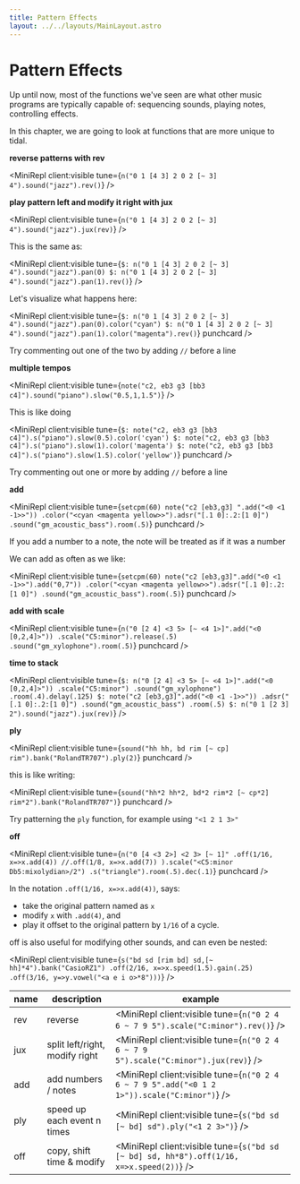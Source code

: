 ```yaml
---
title: Pattern Effects
layout: ../../layouts/MainLayout.astro
---
```



# Pattern Effects

Up until now, most of the functions we've seen are what other music programs are typically capable of: sequencing sounds, playing notes, controlling effects.

In this chapter, we are going to look at functions that are more unique to tidal.

**reverse patterns with rev**

<MiniRepl client:visible tune={`n("0 1 [4 3] 2 0 2 [~ 3] 4").sound("jazz").rev()`} />

**play pattern left and modify it right with jux**

<MiniRepl client:visible tune={`n("0 1 [4 3] 2 0 2 [~ 3] 4").sound("jazz").jux(rev)`} />

This is the same as:

<MiniRepl
  client:visible
  tune={`$: n("0 1 [4 3] 2 0 2 [~ 3] 4").sound("jazz").pan(0)
$: n("0 1 [4 3] 2 0 2 [~ 3] 4").sound("jazz").pan(1).rev()`}
/>

Let's visualize what happens here:

<MiniRepl
  client:visible
  tune={`$: n("0 1 [4 3] 2 0 2 [~ 3] 4").sound("jazz").pan(0).color("cyan")
$: n("0 1 [4 3] 2 0 2 [~ 3] 4").sound("jazz").pan(1).color("magenta").rev()`}
  punchcard
/>

<Box>

Try commenting out one of the two by adding `//` before a line

</Box>

**multiple tempos**

<MiniRepl client:visible tune={`note("c2, eb3 g3 [bb3 c4]").sound("piano").slow("0.5,1,1.5")`} />

This is like doing

<MiniRepl
  client:visible
  tune={`$: note("c2, eb3 g3 [bb3 c4]").s("piano").slow(0.5).color('cyan')
$: note("c2, eb3 g3 [bb3 c4]").s("piano").slow(1).color('magenta')
$: note("c2, eb3 g3 [bb3 c4]").s("piano").slow(1.5).color('yellow')`}
  punchcard
/>

<Box>

Try commenting out one or more by adding `//` before a line

</Box>

**add**

<MiniRepl
  client:visible
  tune={`setcpm(60)
note("c2 [eb3,g3] ".add("<0 <1 -1>>"))
.color("<cyan <magenta yellow>>").adsr("[.1 0]:.2:[1 0]")
.sound("gm_acoustic_bass").room(.5)`}
  punchcard
/>

<Box>

If you add a number to a note, the note will be treated as if it was a number

</Box>

We can add as often as we like:

<MiniRepl
  client:visible
  tune={`setcpm(60)
note("c2 [eb3,g3]".add("<0 <1 -1>>").add("0,7"))
.color("<cyan <magenta yellow>>").adsr("[.1 0]:.2:[1 0]")
.sound("gm_acoustic_bass").room(.5)`}
  punchcard
/>

**add with scale**

<MiniRepl
  client:visible
  tune={`n("0 [2 4] <3 5> [~ <4 1>]".add("<0 [0,2,4]>"))
.scale("C5:minor").release(.5)
.sound("gm_xylophone").room(.5)`}
  punchcard
/>

**time to stack**

<MiniRepl
  client:visible
  tune={`$: n("0 [2 4] <3 5> [~ <4 1>]".add("<0 [0,2,4]>"))
  .scale("C5:minor")
  .sound("gm_xylophone")
  .room(.4).delay(.125)
$: note("c2 [eb3,g3]".add("<0 <1 -1>>"))
  .adsr("[.1 0]:.2:[1 0]")
  .sound("gm_acoustic_bass")
  .room(.5)
$: n("0 1 [2 3] 2").sound("jazz").jux(rev)`}
/>

**ply**

<MiniRepl client:visible tune={`sound("hh hh, bd rim [~ cp] rim").bank("RolandTR707").ply(2)`} punchcard />

this is like writing:

<MiniRepl client:visible tune={`sound("hh*2 hh*2, bd*2 rim*2 [~ cp*2] rim*2").bank("RolandTR707")`} punchcard />

<Box>

Try patterning the `ply` function, for example using `"<1 2 1 3>"`

</Box>

**off**

<MiniRepl
  client:visible
  tune={`n("0 [4 <3 2>] <2 3> [~ 1]"
  .off(1/16, x=>x.add(4))
  //.off(1/8, x=>x.add(7))
).scale("<C5:minor Db5:mixolydian>/2")
.s("triangle").room(.5).dec(.1)`}
  punchcard
/>

<Box>

In the notation `.off(1/16, x=>x.add(4))`, says:

- take the original pattern named as `x`
- modify `x` with `.add(4)`, and
- play it offset to the original pattern by `1/16` of a cycle.

</Box>

off is also useful for modifying other sounds, and can even be nested:

<MiniRepl
  client:visible
  tune={`s("bd sd [rim bd] sd,[~ hh]*4").bank("CasioRZ1")
  .off(2/16, x=>x.speed(1.5).gain(.25)
  .off(3/16, y=>y.vowel("<a e i o>*8")))`}
/>

| name | description                    | example                                                                                     |
| ---- | ------------------------------ | ------------------------------------------------------------------------------------------- |
| rev  | reverse                        | <MiniRepl client:visible tune={`n("0 2 4 6 ~ 7 9 5").scale("C:minor").rev()`} />            |
| jux  | split left/right, modify right | <MiniRepl client:visible tune={`n("0 2 4 6 ~ 7 9 5").scale("C:minor").jux(rev)`} />         |
| add  | add numbers / notes            | <MiniRepl client:visible tune={`n("0 2 4 6 ~ 7 9 5".add("<0 1 2 1>")).scale("C:minor")`} /> |
| ply  | speed up each event n times    | <MiniRepl client:visible tune={`s("bd sd [~ bd] sd").ply("<1 2 3>")`} />                    |
| off  | copy, shift time & modify      | <MiniRepl client:visible tune={`s("bd sd [~ bd] sd, hh*8").off(1/16, x=>x.speed(2))`} />    |

